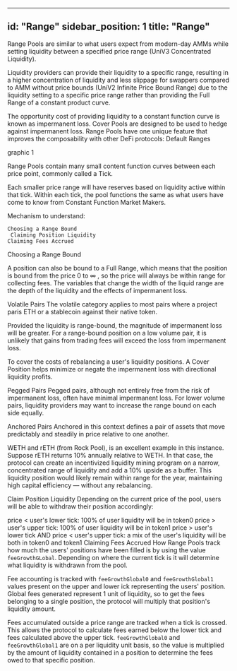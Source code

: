 
---
id: "Range"
sidebar_position: 1
title: "Range"
---

Range Pools are similar to what users expect from modern-day AMMs while setting liquidity between a specified price range (UniV3 Concentrated Liquidity). 

Liquidity providers can provide their liquidity to a specific range, resulting in a higher concentration of liquidity and less slippage for swappers compared to AMM without price bounds (UniV2 Infinite Price Bound Range) due to the liquidity setting to a specific price range rather than providing the Full Range of a constant product curve. 

The opportunity cost of providing liquidity to a constant function curve is known as impermanent loss. Cover Pools are designed to be used to hedge against impermanent loss.
Range Pools have one unique feature that improves the composability with other DeFi protocols: Default Ranges

graphic 1

Range Pools contain many small content function curves between each price point, commonly called a Tick. 

Each smaller price range will have reserves based on liquidity active within that tick. 
Within each tick, the pool functions the same as what users have come to know from Constant Function Market Makers.

Mechanism to understand:
```
Choosing a Range Bound
 Claiming Position Liquidity
Claiming Fees Accrued
```
Choosing a Range Bound

A position can also be bound to a Full Range, which means that the position is bound from the price 0 to ∞ , so the price will always be within range for collecting fees. 
The variables that change the width of the liquid range are the depth of the liquidity and the effects of impermanent loss. 

Volatile Pairs
The volatile category applies to most pairs where a project paris ETH or a stablecoin against their native token. 

Provided the liquidity is range-bound, the magnitude of impermanent loss will be greater. For a range-bound position on a low volume pair, it is unlikely that gains from trading fees will exceed the loss from impermanent loss. 

To cover the costs of rebalancing a user's liquidity positions. A Cover Position helps minimize or negate the impermanent loss with directional liquidity profits.  

Pegged Pairs
Pegged pairs, although not entirely free from the risk of impermanent loss, often have minimal impermanent loss. For lower volume pairs, liquidity providers may want to increase the range bound on each side equally. 

Anchored Pairs
Anchored in this context defines a pair of assets that move predictably and steadily in price relative to one another.

WETH and rETH (from Rock Pool), is an excellent example in this instance. Suppose rETH returns 10% annually relative to WETH. In that case, the protocol can create an incentivized liquidity mining program on a narrow, concentrated range of liquidity and add a 10% upside as a buffer. This liquidity position would likely remain within range for the year, maintaining high capital efficiency — without any rebalancing. 

Claim Position Liquidity 
Depending on the current price of the pool, users will be able to withdraw their position accordingly: 

price < user's lower tick: 100% of user liquidity will be in token0
price > user's upper tick: 100% of user liquidity will be in token1
price > user's lower tick AND price < user's upper tick: a mix of the user's liquidity will be both in token0 and token1
Claiming Fees Accrued 
How Range Pools track how much the users' positions have been filled is by using the value `feeGrowthGLobal`. Depending on where the current tick is it will determine what liquidity is withdrawn from the pool. 

Fee accounting is tracked with `feeGrowthGlobal0` and `feeGrowthGlobal1` values present on the upper and lower ick representing the users' position. Global fees generated represent 1 unit of liquidity, so to get the fees belonging to a single position, the protocol will multiply that position's liquidity amount. 

Fees accumulated outside a price range are tracked when a tick is crossed. This allows the protocol to calculate fees earned below the lower tick and fees calculated above the upper tick. 
`feeGrowthGlobal0` and `feeGrowthGlobal1` are on a per liquidity unit basis, so the value is multiplied by the amount of liquidity contained in a position to determine the fees owed to that specific position. 

